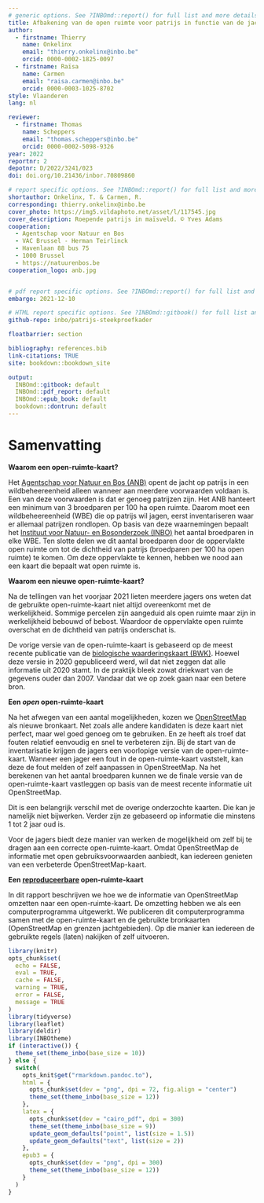 ```yaml
---
# generic options. See ?INBOmd::report() for full list and more details.
title: Afbakening van de open ruimte voor patrijs in functie van de jachtreglementering
author: 
  - firstname: Thierry
    name: Onkelinx
    email: "thierry.onkelinx@inbo.be"
    orcid: 0000-0002-1825-0097
  - firstname: Raïsa
    name: Carmen
    email: "raisa.carmen@inbo.be"
    orcid: 0000-0003-1025-8702
style: Vlaanderen
lang: nl

reviewer: 
  - firstname: Thomas
    name: Scheppers
    email: "thomas.scheppers@inbo.be"
    orcid: 0000-0002-5098-9326
year: 2022
reportnr: 2
depotnr: D/2022/3241/023
doi: doi.org/10.21436/inbor.70809860

# report specific options. See ?INBOmd::report() for full list and more details.
shortauthor: Onkelinx, T. & Carmen, R.
corresponding: thierry.onkelinx@inbo.be
cover_photo: https://img5.vildaphoto.net/asset/l/117545.jpg
cover_description: Roepende patrijs in maïsveld. © Yves Adams
cooperation:
  - Agentschap voor Natuur en Bos
  - VAC Brussel - Herman Teirlinck
  - Havenlaan 88 bus 75
  - 1000 Brussel
  - https://natuurenbos.be
cooperation_logo: anb.jpg


# pdf report specific options. See ?INBOmd::report() for full list and more details.
embargo: 2021-12-10

# HTML report specific options. See ?INBOmd::gitbook() for full list and more details.
github-repo: inbo/patrijs-steekproefkader

floatbarrier: section

bibliography: references.bib
link-citations: TRUE
site: bookdown::bookdown_site

output:
  INBOmd::gitbook: default
  INBOmd::pdf_report: default
  INBOmd::epub_book: default
  bookdown::dontrun: default
---
```


# Samenvatting {-}

**Waarom een open-ruimte-kaart?**

Het [Agentschap voor Natuur en Bos (ANB)](https://www.natuurenbos.be/) opent de jacht op patrijs in een wildbeheereenheid alleen wanneer aan meerdere voorwaarden voldaan is.
Een van deze voorwaarden is dat er genoeg patrijzen zijn.
Het ANB hanteert een minimum van 3 broedparen per 100 ha open ruimte.
Daarom moet een wildbeheereenheid (WBE) die op patrijs wil jagen, eerst inventariseren waar er allemaal patrijzen rondlopen.
Op basis van deze waarnemingen bepaalt het [Instituut voor Natuur- en Bosonderzoek (INBO)](https://www.vlaanderen.be/inbo/) het aantal broedparen in elke WBE.
Ten slotte delen we dit aantal broedparen door de oppervlakte open ruimte om tot de dichtheid van patrijs (broedparen per 100 ha open ruimte) te komen.
Om deze oppervlakte te kennen, hebben we nood aan een kaart die bepaalt wat open ruimte is.

**Waarom een nieuwe open-ruimte-kaart?**

Na de tellingen van het voorjaar 2021 lieten meerdere jagers ons weten dat de gebruikte open-ruimte-kaart niet altijd overeenkomt met de werkelijkheid.
Sommige percelen zijn aangeduid als open ruimte maar zijn in werkelijkheid bebouwd of bebost.
Waardoor de oppervlakte open ruimte overschat en de dichtheid van patrijs onderschat is.

De vorige versie van de open-ruimte-kaart is gebaseerd op de meest recente publicatie van de [biologische waarderingskaart (BWK)](https://www.vlaanderen.be/inbo/de-biologische-waarderingskaart/wat-is-de-biologische-waarderingskaart/).
Hoewel deze versie in 2020 gepubliceerd werd, wil dat niet zeggen dat alle informatie uit 2020 stamt.
In de praktijk bleek zowat driekwart van de gegevens ouder dan 2007.
Vandaar dat we op zoek gaan naar een betere bron.

**Een _open_ open-ruimte-kaart**

Na het afwegen van een aantal mogelijkheden, kozen we [OpenStreetMap](https://www.openstreetmap.org) als nieuwe bronkaart.
Net zoals alle andere kandidaten is deze kaart niet perfect, maar wel goed genoeg om te gebruiken.
En ze heeft als troef dat fouten relatief eenvoudig en snel te verbeteren zijn.
Bij de start van de inventarisatie krijgen de jagers een voorlopige versie van de open-ruimte-kaart.
Wanneer een jager een fout in de open-ruimte-kaart vaststelt, kan deze de fout melden of zelf aanpassen in OpenStreetMap.
Na het berekenen van het aantal broedparen kunnen we de finale versie van de open-ruimte-kaart vastleggen op basis van de meest recente informatie uit OpenStreetMap.

Dit is een belangrijk verschil met de overige onderzochte kaarten.
Die kan je namelijk niet bijwerken.
Verder zijn ze gebaseerd op informatie die minstens 1 tot 2 jaar oud is.

Voor de jagers biedt deze manier van werken de mogelijkheid om zelf bij te dragen aan een correcte open-ruimte-kaart.
Omdat OpenStreetMap de informatie met open gebruiksvoorwaarden aanbiedt, kan iedereen genieten van een verbeterde OpenStreetMap-kaart.

**Een [reproduceerbare](https://nl.wikipedia.org/wiki/Reproduceerbaarheid) open-ruimte-kaart**

In dit rapport beschrijven we hoe we de informatie van OpenStreetMap omzetten naar een open-ruimte-kaart.
De omzetting hebben we als een computerprogramma uitgewerkt.
We publiceren dit computerprogramma samen met de open-ruimte-kaart en de gebruikte bronkaarten (OpenStreetMap en grenzen jachtgebieden).
Op die manier kan iedereen de gebruikte regels (laten) nakijken of zelf uitvoeren.
```r
library(knitr)
opts_chunk$set(
  echo = FALSE,
  eval = TRUE,
  cache = FALSE,
  warning = TRUE,
  error = FALSE,
  message = TRUE
)
library(tidyverse)
library(leaflet)
library(deldir)
library(INBOtheme)
if (interactive()) {
  theme_set(theme_inbo(base_size = 10))
} else {
  switch(
    opts_knit$get("rmarkdown.pandoc.to"),
    html = {
      opts_chunk$set(dev = "png", dpi = 72, fig.align = "center")
      theme_set(theme_inbo(base_size = 12))
    },
    latex = {
      opts_chunk$set(dev = "cairo_pdf", dpi = 300)
      theme_set(theme_inbo(base_size = 9))
      update_geom_defaults("point", list(size = 1.5))
      update_geom_defaults("text", list(size = 2))
    },
    epub3 = {
      opts_chunk$set(dev = "png", dpi = 300)
      theme_set(theme_inbo(base_size = 12))
    }
  )
}
```
